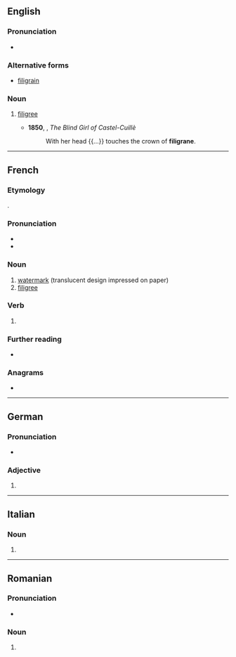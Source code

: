 {{also|filigrané}}
==English==

===Pronunciation===
* {{IPA|en|/ˈfɪlɪɡɹeɪn/}}

===Alternative forms===
* [[filigrain]]

===Noun===
{{en-noun|~}}

# {{lb|en|obsolete}} [[filigree]]
#* '''1850''', {{w|Henry Wadsworth Longfellow}}, ''The Blind Girl of Castel-Cuillè''
#*: With her head {{...}} touches the crown of '''filigrane'''.

{{Webster 1913}}

----

==French==

===Etymology===
{{bor+|fr|it|filigrana}}.

===Pronunciation===
* {{fr-IPA}}
* {{audio|fr|LL-Q150 (fra)-Jules78120-filigrane.wav|Audio}}

===Noun===
{{fr-noun|m}}

# [[watermark]] (translucent design impressed on paper)
# [[filigree]]

===Verb===
{{head|fr|verb form}}

# {{inflection of|fr|filigraner||1//3|s|pres|ind//sub|;|2|s|impr}}

===Further reading===
* {{R:TLFi}}

===Anagrams===
* {{l|fr|infligera}}

----

==German==

===Pronunciation===
* {{audio|de|De-filigrane.ogg|Audio}}

===Adjective===
{{head|de|adjective form}}

# {{de-adj form of|filigran}}

----

==Italian==

===Noun===
{{head|it|noun form|g=f}}

# {{plural of|it|filigrana}}

----

==Romanian==

===Pronunciation===
* {{IPA|ro|[filiˈɡrane]}}

===Noun===
{{head|ro|noun form|g=n}}

# {{noun form of|ro|filigran||indef|pl}}